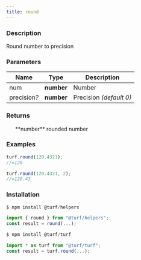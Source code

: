 ```yaml
---
title: round
---
```



### Description

Round number to precision

### Parameters

| Name              | Type       | Description             |
| ----------------- | ---------- | ----------------------- |
| num               | **number** | Number                  |
| precision<i>?</i> | **number** | Precision _(default 0)_ |

### Returns

<ul>
  **number** rounded number

</ul>

### Examples

```javascript
turf.round(120.4321);
//=120

turf.round(120.4321, 2);
//=120.43
```

### Installation

```javascript
$ npm install @turf/helpers

import { round } from "@turf/helpers";
const result = round(...);
```

```javascript
$ npm install @turf/turf

import * as turf from "@turf/turf";
const result = turf.round(...);
```
